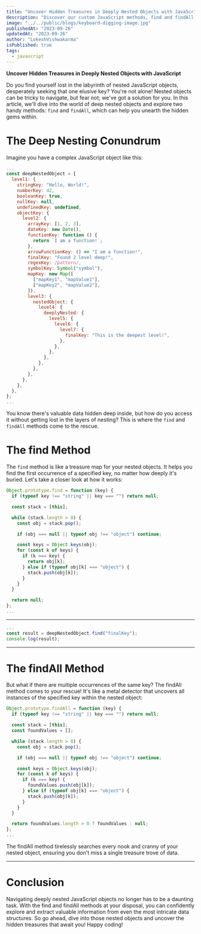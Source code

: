 ```yaml
---
title: "Uncover Hidden Treasures in Deeply Nested Objects with JavaScript"
description: "Discover our custom JavaScript methods, find and findAll, tailored for deep nested objects. Effortlessly locate and extract data with precision."
image: "../../public/blogs/keyboard-digging-image.jpg"
publishedAt: "2023-09-26"
updatedAt: "2023-09-26"
author: "LokeshVishwakarma"
isPublished: true
tags:
  - javascript
---
```


**Uncover Hidden Treasures in Deeply Nested Objects with JavaScript**

Do you find yourself lost in the labyrinth of nested JavaScript objects, desperately seeking that one elusive key? You're not alone! Nested objects can be tricky to navigate, but fear not; we've got a solution for you. In this article, we'll dive into the world of deep nested objects and explore two handy methods: `find` and `findAll`, which can help you unearth the hidden gems within.

# The Deep Nesting Conundrum
Imagine you have a complex JavaScript object like this:

```javascript showLineNumbers /finalKey/ title="index.js" caption="this file contains example of javascript deepNestedObject reflection"
...
const deepNestedObject = {
  level1: {
    stringKey: "Hello, World!",
    numberKey: 42,
    booleanKey: true,
    nullKey: null,
    undefinedKey: undefined,
    objectKey: {
      level2: {
        arrayKey: [1, 2, 3],
        dateKey: new Date(),
        functionKey: function () {
          return `I am a function!`;
        },
        arrowFunctionKey: () => "I am a function!",
        finalKey: "Found 2 level deep!",
        regexKey: /pattern/,
        symbolKey: Symbol("symbol"),
        mapKey: new Map([
          ["mapKey1", "mapValue1"],
          ["mapKey2", "mapValue2"],
        ]),
        level3: {
          nestedObject: {
            level4: {
              deeplyNested: {
                level5: {
                  level6: {
                    level7: {
                      finalKey: "This is the deepest level!",
                    },
                  },
                },
              },
            },
          },
        },
      },
    },
  },
};
...
```


You know there's valuable data hidden deep inside, but how do you access it without getting lost in the layers of nesting? This is where the `find` and `findAll` methods come to the rescue.


# The find Method
The `find` method is like a treasure map for your nested objects. It helps you find the first occurrence of a specified key, no matter how deeply it's buried. Let's take a closer look at how it works:
```javascript showLineNumbers title="index.js" caption="this file contains javascript Object.find function code"
Object.prototype.find = function (key) {
  if (typeof key !== "string" || key === "") return null;

  const stack = [this];

  while (stack.length > 0) {
    const obj = stack.pop();

    if (obj === null || typeof obj !== "object") continue;

    const keys = Object.keys(obj);
    for (const k of keys) {
      if (k === key) {
        return obj[k];
      } else if (typeof obj[k] === "object") {
        stack.push(obj[k]);
      }
    }
  }

  return null;
};
...
```

<hr style={{    marginTop: "3rem", marginBottom: "0rem"}} />

```javascript showLineNumbers title="index.js" caption="this code shows calling or usages of this find function"
...
const result = deepNestedObject.find("finalKey");
console.log(result);
```
___

# The findAll Method
But what if there are multiple occurrences of the same key? The findAll method comes to your rescue! It's like a metal detector that uncovers all instances of the specified key within the nested object:

```javascript showLineNumbers title="index.js" caption="this file contains javascript Object.findAll function code"
Object.prototype.findAll = function (key) {
  if (typeof key !== "string" || key === "") return null;

  const stack = [this];
  const foundValues = [];

  while (stack.length > 0) {
    const obj = stack.pop();

    if (obj === null || typeof obj !== "object") continue;

    const keys = Object.keys(obj);
    for (const k of keys) {
      if (k === key) {
        foundValues.push(obj[k]);
      } else if (typeof obj[k] === "object") {
        stack.push(obj[k]);
      }
    }
  }

  return foundValues.length > 0 ? foundValues : null;
};
...
```

The findAll method tirelessly searches every nook and cranny of your nested object, ensuring you don't miss a single treasure trove of data.

<hr style={{    marginBlock: "2rem"}} />

# Conclusion
Navigating deeply nested JavaScript objects no longer has to be a daunting task. With the find and findAll methods at your disposal, you can confidently explore and extract valuable information from even the most intricate data structures. So go ahead, dive into those nested objects and uncover the hidden treasures that await you! Happy coding!

